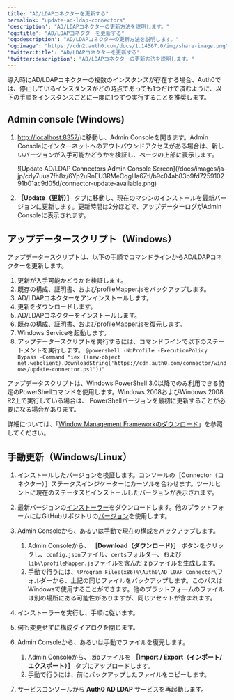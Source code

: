 ```yaml
---
title: "AD/LDAPコネクターを更新する"
permalink: "update-ad-ldap-connectors"
'description': "AD/LDAPコネクターの更新方法を説明します。"
'og:title': "AD/LDAPコネクターを更新する"
'og:description': "AD/LDAPコネクターの更新方法を説明します。"
'og:image': "https://cdn2.auth0.com/docs/1.14567.0/img/share-image.png"
'twitter:title': "AD/LDAPコネクターを更新する"
'twitter:description': "AD/LDAPコネクターの更新方法を説明します。"
---
```


導入時にAD/LDAPコネクターの複数のインスタンスが存在する場合、Auth0では、停止しているインスタンスがどの時点であっても1つだけで済むように、以下の手順をインスタンスごとに一度に1つずつ実行することを推奨します。

## Admin console (Windows)

1. [http://localhost:8357/](http://localhost:8357/)に移動し、Admin Consoleを開きます。Admin Consoleにインターネットへのアウトバウンドアクセスがある場合は、新しいバージョンが入手可能かどうかを検証し、ページの上部に表示します。

   <Frame>![Update AD/LDAP Connectors Admin Console Screen](/docs/images/ja-jp/cdy7uua7fh8z/6Yp2uRnEU3RMeCqgHa6Ztl/b9c04ab83b9fd725910291b01ac9d05d/connector-update-available.png)</Frame>

2. **［Update（更新）］** タブに移動し、現在のマシンのインストールを最新バージョンに更新します。更新時間は2分ほどで、アップデーターログがAdmin Consoleに表示されます。

## アップデータースクリプト（Windows）

アップデータースクリプトは、以下の手順でコマンドラインからAD/LDAPコネクターを更新します。

1. 更新が入手可能かどうかを検証します。
2. 既存の構成、証明書、およびprofileMapper.jsをバックアップします。
3. AD/LDAPコネクターをアンインストールします。
4. 更新をダウンロードします。
5. AD/LDAPコネクターをインストールします。
6. 既存の構成、証明書、およびprofileMapper.jsを復元します。
7. Windows Serviceを起動します。
8. アップデータースクリプトを実行するには、コマンドラインで以下のステートメントを実行します。
   `@powershell -NoProfile -ExecutionPolicy Bypass -Command "iex ((new-object net.webclient).DownloadString('https://cdn.auth0.com/connector/windows/update-connector.ps1'))"`

アップデータスクリプトは、Windows PowerShell 3.0以降でのみ利用できる特定のPowerShellコマンドを使用します。Windows 2008およびWindows 2008 R2上で実行している場合は、 PowerShellバージョンを最初に更新することが必要にな​る場合があります。

詳細については、「[Window Management Frameworkのダウンロード](https://www.microsoft.com/en-us/download/details.aspx?id=34595)」を参照してください。

## 手動更新（Windows/Linux）

1. インストールしたバージョンを検証します。コンソールの［Connector（コネクター）］ステータスインジケーターにカーソルを合わせます。ツールヒントに現在のステータスとインストールしたバージョンが表示されます。
2. 最新バージョンの[インストーラー](https://cdn.auth0.com/connector/windows/adldap-5.0.10.msi?_ga=2.58973869.1675886805.1589821069-1123834949.1586212750)をダウンロードします。他のプラットフォームにはGitHubリポジトリの[バージョン](https://github.com/auth0/ad-ldap-connector/releases/tag/v5.0.10)を使用します。
3. Admin Consoleから、あるいは手動で現在の構成をバックアップします。

   1. Admin Consoleから、 **［Download（ダウンロード）］** ボタンをクリックし、`config.json`ファイル、`certs`フォルダー、および`lib\\profileMapper.js`ファイルを含んだ.zipファイルを生成します。
   2. 手動で行うには、`%Program Files(x86)%\Auth0\AD LDAP Connector\`フォルダーから、上記の同じファイルをバックアップします。このパスはWindowsで使用することができます。他のプラットフォームのファイルは別の場所にある可能性がありますが、同じアセットが含まれます。
4. インストーラーを実行し、手順に従います。
5. 何も変更せずに構成ダイアログを閉じます。
6. Admin Consoleから、あるいは手動でファイルを復元します。

   1. Admin Consoleから、.zipファイルを **［Import / Export（インポート/エクスポート）］** タブにアップロードします。
   2. 手動で行うには、前にバックアップしたファイルをコピーします。
7. サービスコンソールから **Auth0 AD LDAP** サービスを再起動します。